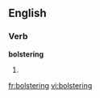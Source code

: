 ==English==

===Verb===
'''bolstering'''

# {{present participle of|[[bolster]]}}

[[fr:bolstering]]
[[vi:bolstering]]